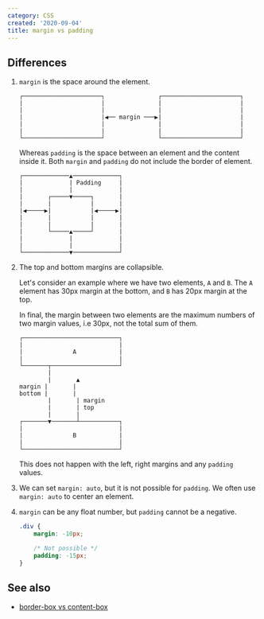 ```yaml
---
category: CSS
created: '2020-09-04'
title: margin vs padding
---
```


## Differences

1. `margin` is the space around the element.

    ```shell
    ┌──────────────────────┐               ┌──────────────────────┐
    |                      |               |                      |
    |                      |               |                      |
    |                      |◀︎── margin ───▶︎|                      |
    |                      |               |                      |
    |                      |               |                      |
    └──────────────────────┘               └──────────────────────┘
    ```

    Whereas `padding` is the space between an element and the content inside it. Both `margin` and `padding` do not include the border of element.

    ```shell
    ┌─────────────▲─────────────┐
    |             | Padding     |
    |             |             |
    |       ┌─────▼─────┐       |
    |       |           |       |
    |◀︎─────▶︎|           |◀︎─────▶︎|
    |       |           |       |
    |       |           |       |
    |       └─────▲─────┘       |
    |             |             |
    |             |             |
    └─────────────▼─────────────┘
    ```

2. The top and bottom margins are collapsible.

    Let's consider an example where we have two elements, `A` and `B`. The `A` element has 30px margin at the bottom, and `B` has 20px margin at the top.

    In final, the margin between two elements are the maximum numbers of two margin values, i.e 30px, not the total sum of them.

    ```shell
    ┌───────────────────────────┐
    |                           |
    |              A            |
    |                           |
    └───────┬───────────────────┘
            |
            |       ▲
    margin |       |
    bottom |       |
            |       | margin
            |       | top
            |       |
    ┌───────▼───────┴───────────┐
    |                           |
    |              B            |
    |                           |
    └───────────────────────────┘
    ```

    This does not happen with the left, right margins and any `padding` values.

3. We can set `margin: auto`, but it is not possible for `padding`. We often use `margin: auto` to center an element.
4. `margin` can be any float number, but `padding` cannot be a negative.

    ```css
    .div {
        margin: -10px;

        /* Not possible */
        padding: -15px;
    }
    ```

## See also

-   [border-box vs content-box](https://phuoc.ng/collection/this-vs-that/border-box-vs-content-box)

